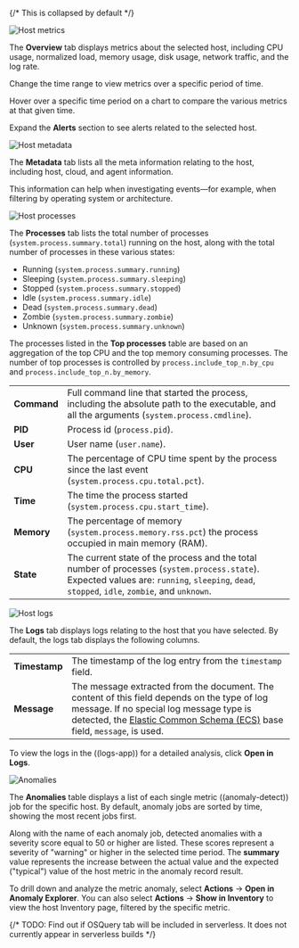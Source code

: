 {/* This is collapsed by default */}

<DocAccordion buttonContent="Overview">

![Host metrics](../images/metrics-overlay.png)

The **Overview** tab displays metrics about the selected host, including CPU usage,
normalized load, memory usage, disk usage, network traffic, and the log rate.

Change the time range to view metrics over a specific period of time.

Hover over a specific time period on a chart to compare the various metrics at that given time.

Expand the **Alerts** section to see alerts related to the selected host.

</DocAccordion>

<DocAccordion buttonContent="Metadata">

![Host metadata](../images/metadata-overlay.png)

The **Metadata** tab lists all the meta information relating to the host,
including host, cloud, and agent information.

This information can help when investigating events—for example,
when filtering by operating system or architecture.

</DocAccordion>

<DocAccordion buttonContent="Processes">

![Host processes](../images/processes-overlay.png)

The **Processes** tab lists the total number of processes (`system.process.summary.total`) running on the host,
along with the total number of processes in these various states:

* Running (`system.process.summary.running`)
* Sleeping (`system.process.summary.sleeping`)
* Stopped (`system.process.summary.stopped`)
* Idle (`system.process.summary.idle`)
* Dead (`system.process.summary.dead`)
* Zombie (`system.process.summary.zombie`)
* Unknown (`system.process.summary.unknown`)

The processes listed in the **Top processes** table are based on an aggregation of the top CPU and the top memory consuming processes.
The number of top processes is controlled by `process.include_top_n.by_cpu` and `process.include_top_n.by_memory`.

|  |  |
|---|---|
| **Command** | Full command line that started the process, including the absolute path to the executable, and all the arguments (`system.process.cmdline`). |
| **PID** | Process id (`process.pid`). |
| **User** | User name (`user.name`). |
| **CPU** | The percentage of CPU time spent by the process since the last event (`system.process.cpu.total.pct`). |
| **Time** | The time the process started (`system.process.cpu.start_time`).  |
| **Memory** | The percentage of memory (`system.process.memory.rss.pct`) the process occupied in main memory (RAM).  |
| **State** | The current state of the process and the total number of processes (`system.process.state`). Expected values are: `running`, `sleeping`, `dead`, `stopped`, `idle`, `zombie`, and `unknown`. |

</DocAccordion>

<DocAccordion buttonContent="Logs">

![Host logs](../images/logs-overlay.png)

The **Logs** tab displays logs relating to the host that you have selected. By default, the logs tab displays the following columns.

|  |  |
|---|---|
| **Timestamp** | The timestamp of the log entry from the `timestamp` field.  |
| **Message** | The message extracted from the document. The content of this field depends on the type of log message. If no special log message type is detected, the [Elastic Common Schema (ECS)](((ecs-ref))/ecs-base.html) base field, `message`, is used. |

To view the logs in the ((logs-app)) for a detailed analysis, click **Open in Logs**.

</DocAccordion>

<DocAccordion buttonContent="Anomalies">

![Anomalies](../images/anomalies-overlay.png)

The **Anomalies** table displays a list of each single metric ((anomaly-detect)) job for the specific host. By default, anomaly
jobs are sorted by time, showing the most recent jobs first.

Along with the name of each anomaly job, detected anomalies with a severity score equal to 50 or higher are listed. These
scores represent a severity of "warning" or higher in the selected time period. The **summary** value represents the increase between
the actual value and the expected ("typical") value of the host metric in the anomaly record result.

To drill down and analyze the metric anomaly, select **Actions** → **Open in Anomaly Explorer**.
You can also select **Actions** → **Show in Inventory** to view the host Inventory page, filtered by the specific metric.

</DocAccordion>

{/* TODO: Find out if OSQuery tab will be included in serverless. It does not currently appear in serverless builds */}


